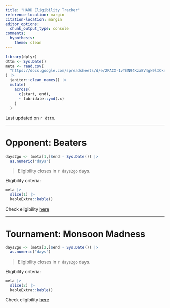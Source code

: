 ```yaml
---
title: "HARD Eligibility Tracker"
reference-location: margin
citation-location: margin
editor_options: 
  chunk_output_type: console
comments:
  hypothesis:
    theme: clean
---
```


```r
library(dplyr)
dttm <- Sys.Date()
meta <- read.csv(
  "https://docs.google.com/spreadsheets/d/e/2PACX-1vThN94KzaEV4gk9lICkn7HnOJTAPtTDQuDypir_pxXMzwi7oGxgBbM21gVx6vjHoz-KZV2Jl0kHIhvm/pub?gid=1566653249&single=true&output=csv"
) |> 
  janitor::clean_names() |> 
  mutate(
    across(
      c(start, end),
      ~ lubridate::ymd(.x)
    )
  )
```


Last updated on `r dttm`.

___

# Opponent: Beaters 

```r
days2go <- (meta[1,]$end - Sys.Date()) |> 
  as.numeric("days")
```

> Eligibility closes in `r days2go` days.

Eligibility criteria:

```r
meta |> 
  slice(1) |> 
  kableExtra::kable()
```


Check eligibility [here](eligibility_beaters.html)

___

# Tournament: Monsoon Madness

```r
days2go <- (meta[2,]$end - Sys.Date()) |> 
  as.numeric("days")
```

> Eligibility closes in `r days2go` days.

Eligibility criteria:

```r
meta |> 
  slice(2) |> 
  kableExtra::kable()
```

Check eligibility [here](eligibility_monsoon.html)